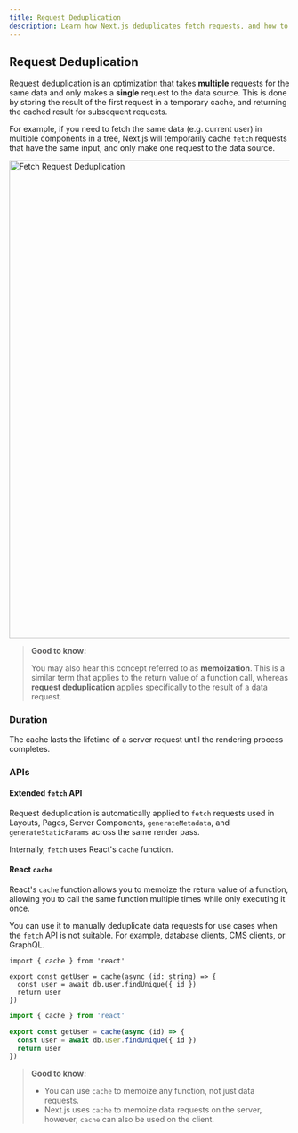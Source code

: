 ```yaml
---
title: Request Deduplication
description: Learn how Next.js deduplicates fetch requests, and how to use the React cache function.
---
```


## Request Deduplication

<!-- - Change in React's API design
- Allows us to think about components in isolation
- Fetch liberally without worrying about performance
- Rely on the system to handle optimization
- Replacement for passing data as from layout to page -->

Request deduplication is an optimization that takes **multiple** requests for the same data and only makes a **single** request to the data source. This is done by storing the result of the first request in a temporary cache, and returning the cached result for subsequent requests.

For example, if you need to fetch the same data (e.g. current user) in multiple components in a tree, Next.js will temporarily cache `fetch` requests that have the same input, and only make one request to the data source.

<Image
  alt="Fetch Request Deduplication"
  srcLight="/docs/light/deduplicated-fetch-requests.png"
  srcDark="/docs/dark/deduplicated-fetch-requests.png"
  width="1600"
  height="857"
/>

> **Good to know:**
>
> You may also hear this concept referred to as **memoization**. This is a similar term that applies to the return value of a function call, whereas **request deduplication** applies specifically to the result of a data request.

### Duration

The cache lasts the lifetime of a server request until the rendering process completes.

### APIs

#### Extended `fetch` API

Request deduplication is automatically applied to `fetch` requests used in Layouts, Pages, Server Components, `generateMetadata`, and `generateStaticParams` across the same render pass.

Internally, `fetch` uses React's `cache` function.

#### React `cache`

React's `cache` function allows you to memoize the return value of a function, allowing you to call the same function multiple times while only executing it once.

You can use it to manually deduplicate data requests for use cases when the `fetch` API is not suitable. For example, database clients, CMS clients, or GraphQL.

```tsx filename="utils/get-user.ts" switcher
import { cache } from 'react'

export const getUser = cache(async (id: string) => {
  const user = await db.user.findUnique({ id })
  return user
})
```

```jsx filename="utils/get-user.js" switcher
import { cache } from 'react'

export const getUser = cache(async (id) => {
  const user = await db.user.findUnique({ id })
  return user
})
```

> **Good to know:**
>
> - You can use `cache` to memoize any function, not just data requests.
> - Next.js uses `cache` to memoize data requests on the server, however, `cache` can also be used on the client.
